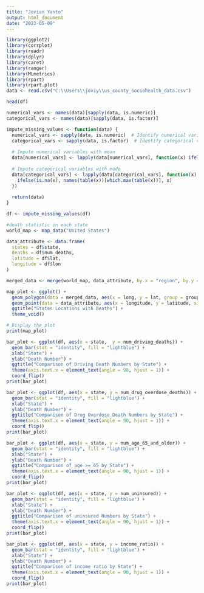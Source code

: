 ---
title: "Jovian Yanto"
output: html_document
date: "2023-05-09"
---

```{r}
library(ggplot2)
library(corrplot)
library(readr)
library(dplyr)
library(caret)
library(ranger)
library(MLmetrics)
library(rpart)
library(rpart.plot)
data <- read.csv("C:\\Users\\joviy\\us_county_sociohealth_data.csv")
```


```{r}
head(df)
```

```{r}

numerical_vars <- names(data)[sapply(data, is.numeric)]
categorical_vars <- names(data)[sapply(data, is.factor)]

impute_missing_values <- function(data) {
  numerical_vars <- sapply(data, is.numeric)  # Identify numerical variables
  categorical_vars <- sapply(data, is.factor)  # Identify categorical variables
  
  # Impute numerical variables with mean
  data[numerical_vars] <- lapply(data[numerical_vars], function(x) ifelse(is.na(x), mean(x, na.rm = TRUE), x))
  
  # Impute categorical variables with mode
  data[categorical_vars] <- lapply(data[categorical_vars], function(x) {
    ifelse(is.na(x), names(table(x))[which.max(table(x))], x)
  })
  
  return(data)
}

df <- impute_missing_values(df)
```


```{r}
#death statistic in each state
world_map <- map_data("United States")

data_attribute <- data.frame(
  states = df$state,
  deaths = df$num_deaths,
  latitude = df$lat,
  longitude = df$lon
)

merged_data <- merge(world_map, data_attribute, by.x = "region", by.y = "states", all = TRUE)

map_plot <- ggplot() +
  geom_polygon(data = merged_data, aes(x = long, y = lat, group = group), fill = "lightblue", color = "black") +
  geom_point(data = data_attribute, aes(x = longitude, y = latitude, size = deaths), color = "red") +
  ggtitle("States Locations with Deaths") +
  theme_void()

# Display the plot
print(map_plot)
```

```{r}
bar_plot <- ggplot(df, aes(x = state,  y = num_driving_deaths)) +
  geom_bar(stat = "identity", fill = "lightblue") +
  xlab("State") +
  ylab("Death Number") +
  ggtitle("Comparison of Driving Death Numbers by State") +
  theme(axis.text.x = element_text(angle = 90, hjust = 1)) + 
  coord_flip()
print(bar_plot)
```

```{r}
bar_plot <- ggplot(df, aes(x = state, y = num_drug_overdose_deaths)) +
  geom_bar(stat = "identity", fill = "lightblue") +
  xlab("State") +
  ylab("Death Number") +
  ggtitle("Comparison of Drug Overdose Death Numbers by State") +
  theme(axis.text.x = element_text(angle = 90, hjust = 1)) +
  coord_flip()
print(bar_plot)
```

```{r}
bar_plot <- ggplot(df, aes(x = state, y = num_age_65_and_older)) +
  geom_bar(stat = "identity", fill = "lightblue") +
  xlab("State") +
  ylab("Death Number") +
  ggtitle("Comparison of age >= 65 by State") +
  theme(axis.text.x = element_text(angle = 90, hjust = 1)) + 
  coord_flip()
print(bar_plot)
```

```{r}
bar_plot <- ggplot(df, aes(x = state, y = num_uninsured)) +
  geom_bar(stat = "identity", fill = "lightblue") +
  xlab("State") +
  ylab("Death Number") +
  ggtitle("Comparison of uninsured Numbers by State") +
  theme(axis.text.x = element_text(angle = 90, hjust = 1)) + 
  coord_flip()
print(bar_plot)
```

```{r}
bar_plot <- ggplot(df, aes(x = state, y = income_ratio)) +
  geom_bar(stat = "identity", fill = "lightblue") +
  xlab("State") +
  ylab("Death Number") +
  ggtitle("Comparison of income ratio by State") +
  theme(axis.text.x = element_text(angle = 90, hjust = 1)) + 
  coord_flip()
print(bar_plot)
```



